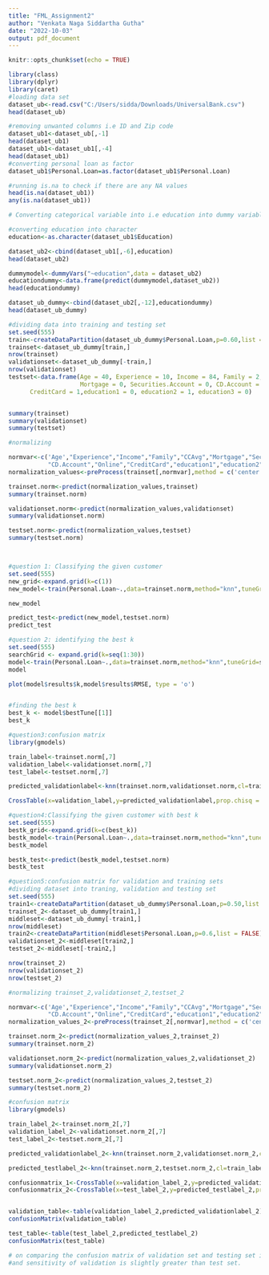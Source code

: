 ---
title: "FML_Assignment2"
author: "Venkata Naga Siddartha Gutha"
date: "2022-10-03"
output: pdf_document
---

```{r setup, include=FALSE}
knitr::opts_chunk$set(echo = TRUE)
```

```{r}

library(class)
library(dplyr)
library(caret)
#loading data set
dataset_ub<-read.csv("C:/Users/sidda/Downloads/UniversalBank.csv")
head(dataset_ub)

#removing unwanted columns i.e ID and Zip code
dataset_ub1<-dataset_ub[,-1]
head(dataset_ub1)
dataset_ub1<-dataset_ub1[,-4]
head(dataset_ub1)
#converting personal loan as factor
dataset_ub1$Personal.Loan=as.factor(dataset_ub1$Personal.Loan)

#running is.na to check if there are any NA values
head(is.na(dataset_ub1))
any(is.na(dataset_ub1))

# Converting categorical variable into i.e education into dummy variables

#converting education into character
education<-as.character(dataset_ub1$Education)

dataset_ub2<-cbind(dataset_ub1[,-6],education)
head(dataset_ub2)

dummymodel<-dummyVars("~education",data = dataset_ub2)
educationdummy<-data.frame(predict(dummymodel,dataset_ub2))
head(educationdummy)

dataset_ub_dummy<-cbind(dataset_ub2[,-12],educationdummy)
head(dataset_ub_dummy)

#dividing data into training and testing set
set.seed(555)
train<-createDataPartition(dataset_ub_dummy$Personal.Loan,p=0.60,list = FALSE)
trainset<-dataset_ub_dummy[train,]
nrow(trainset)
validationset<-dataset_ub_dummy[-train,]
nrow(validationset)
testset<-data.frame(Age = 40, Experience = 10, Income = 84, Family = 2, CCAvg = 2, 
                    Mortgage = 0, Securities.Account = 0, CD.Account = 0, Online = 1, 
      CreditCard = 1,education1 = 0, education2 = 1, education3 = 0)


summary(trainset)
summary(validationset)
summary(testset)

#normalizing

normvar<-c('Age',"Experience","Income","Family","CCAvg","Mortgage","Securities.Account",
           "CD.Account","Online","CreditCard","education1","education2","education3")
normalization_values<-preProcess(trainset[,normvar],method = c('center','scale'))

trainset.norm<-predict(normalization_values,trainset)
summary(trainset.norm)

validationset.norm<-predict(normalization_values,validationset)
summary(validationset.norm)

testset.norm<-predict(normalization_values,testset)
summary(testset.norm)



#question 1: Classifying the given customer
set.seed(555)
new_grid<-expand.grid(k=c(1))
new_model<-train(Personal.Loan~.,data=trainset.norm,method="knn",tuneGrid=new_grid)

new_model

predict_test<-predict(new_model,testset.norm)
predict_test

#question 2: identifying the best k
set.seed(555)
searchGrid <- expand.grid(k=seq(1:30))
model<-train(Personal.Loan~.,data=trainset.norm,method="knn",tuneGrid=searchGrid)
model

plot(model$results$k,model$results$RMSE, type = 'o')


#finding the best k
best_k <- model$bestTune[[1]]
best_k

#question3:confusion matrix
library(gmodels)

train_label<-trainset.norm[,7]
validation_label<-validationset.norm[,7]
test_label<-testset.norm[,7]

predicted_validationlabel<-knn(trainset.norm,validationset.norm,cl=train_label,k=5)

CrossTable(x=validation_label,y=predicted_validationlabel,prop.chisq = FALSE)

#question4:Classifying the given customer with best k
set.seed(555)
bestk_grid<-expand.grid(k=c(best_k))
bestk_model<-train(Personal.Loan~.,data=trainset.norm,method="knn",tuneGrid=bestk_grid)
bestk_model

bestk_test<-predict(bestk_model,testset.norm)
bestk_test

#question5:confusion matrix for validation and training sets
#dividing dataset into traning, validation and testing set
set.seed(555)
train1<-createDataPartition(dataset_ub_dummy$Personal.Loan,p=0.50,list = FALSE)
trainset_2<-dataset_ub_dummy[train1,]
middleset<-dataset_ub_dummy[-train1,]
nrow(middleset)
train2<-createDataPartition(middleset$Personal.Loan,p=0.6,list = FALSE)
validationset_2<-middleset[train2,]
testset_2<-middleset[-train2,]

nrow(trainset_2)
nrow(validationset_2)
nrow(testset_2)

#normalizing trainset_2,validationset_2,testset_2

normvar<-c('Age',"Experience","Income","Family","CCAvg","Mortgage","Securities.Account",
           "CD.Account","Online","CreditCard","education1","education2","education3")
normalization_values_2<-preProcess(trainset_2[,normvar],method = c('center','scale'))

trainset.norm_2<-predict(normalization_values_2,trainset_2)
summary(trainset.norm_2)

validationset.norm_2<-predict(normalization_values_2,validationset_2)
summary(validationset.norm_2)

testset.norm_2<-predict(normalization_values_2,testset_2)
summary(testset.norm_2)

#confusion matrix
library(gmodels)

train_label_2<-trainset.norm_2[,7]
validation_label_2<-validationset.norm_2[,7]
test_label_2<-testset.norm_2[,7]

predicted_validationlabel_2<-knn(trainset.norm_2,validationset.norm_2,cl=train_label_2,k=best_k)

predicted_testlabel_2<-knn(trainset.norm_2,testset.norm_2,cl=train_label_2,k=best_k)

confusionmatrix_1<-CrossTable(x=validation_label_2,y=predicted_validationlabel_2,prop.chisq = FALSE)
confusionmatrix_2<-CrossTable(x=test_label_2,y=predicted_testlabel_2,prop.chisq = FALSE)


validation_table<-table(validation_label_2,predicted_validationlabel_2)
confusionMatrix(validation_table)

test_table<-table(test_label_2,predicted_testlabel_2)
confusionMatrix(test_table)

# on comparing the confusion matrix of validation set and testing set it can be seen that accuracy
#and sensitivity of validation is slightly greater than test set.




```
